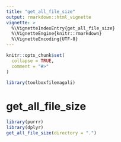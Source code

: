 ```yaml
---
title: "get_all_file_size"
output: rmarkdown::html_vignette
vignette: >
  %\VignetteIndexEntry{get_all_file_size}
  %\VignetteEngine{knitr::rmarkdown}
  %\VignetteEncoding{UTF-8}
---
```


```r
knitr::opts_chunk$set(
  collapse = TRUE,
  comment = "#>"
)
```

```r
library(toolboxfilemagali)
```

<!-- WARNING - This vignette is generated by {fusen} from dev/flat_get_all_file_size.Rmd: do not edit by hand -->

# get_all_file_size

```r
library(purrr)
library(dplyr)
get_all_file_size(directory = ".")
```

